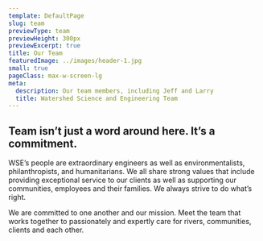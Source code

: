 ```yaml
---
template: DefaultPage
slug: team
previewType: team
previewHeight: 300px
previewExcerpt: true
title: Our Team
featuredImage: ../images/header-1.jpg
small: true
pageClass: max-w-screen-lg
meta:
  description: Our team members, including Jeff and Larry
  title: Watershed Science and Engineering Team
---
```


## Team isn’t just a word around here. It’s a commitment.

WSE’s people are extraordinary engineers as well as environmentalists, philanthropists, and humanitarians. We all share strong values that include providing exceptional service to our clients as well as supporting our communities, employees and their families. We always strive to do what’s right.

We are committed to one another and our mission. Meet the team that works together to passionately and expertly care for rivers, communities, clients and each other.